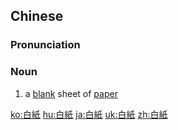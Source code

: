 {{also|白纸}}
==Chinese==
{{zh-forms|s=白纸}}

===Pronunciation===
{{zh-pron
|m=báizhǐ
|c=baak6 zi2
|mn=pe̍h-chóa
|cat=n
}}

===Noun===
{{zh-noun}}

# a [[blank]] sheet of [[paper]]

[[ko:白紙]]
[[hu:白紙]]
[[ja:白紙]]
[[uk:白紙]]
[[zh:白紙]]